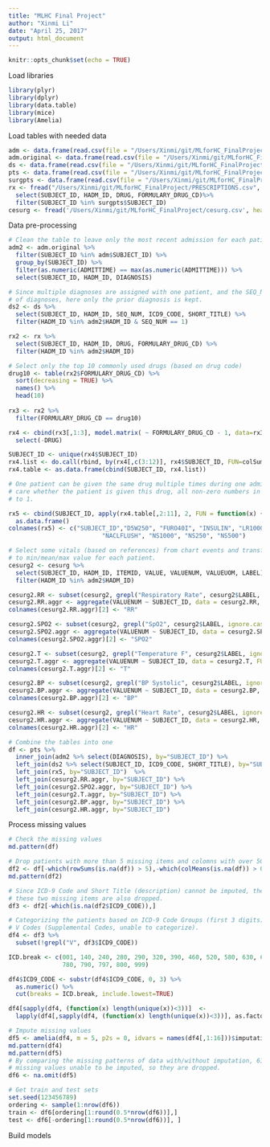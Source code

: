 ```yaml
---
title: "MLHC Final Project"
author: "Xinmi Li"
date: "April 25, 2017"
output: html_document
---
```


```r
knitr::opts_chunk$set(echo = TRUE)
```

Load libraries
```r
library(plyr)
library(dplyr)
library(data.table)
library(mice)
library(Amelia)
```

Load tables with needed data
```r
adm <- data.frame(read.csv(file = "/Users/Xinmi/git/MLforHC_FinalProject/adm.csv", header = TRUE))
adm.original <- data.frame(read.csv(file = "/Users/Xinmi/git/MLforHC_FinalProject/ADMISSIONS.csv", header = TRUE))
ds <- data.frame(read.csv(file = "/Users/Xinmi/git/MLforHC_FinalProject/ds.csv", header = TRUE))
pts <- data.frame(read.csv(file = "/Users/Xinmi/git/MLforHC_FinalProject/pts.csv", header = TRUE))
surgpts <- data.frame(read.csv(file = "/Users/Xinmi/git/MLforHC_FinalProject/surgpts.csv", header = TRUE))
rx <- fread("/Users/Xinmi/git/MLforHC_FinalProject/PRESCRIPTIONS.csv", header = T, sep = ",") %>% 
  select(SUBJECT_ID, HADM_ID, DRUG, FORMULARY_DRUG_CD)%>% 
  filter(SUBJECT_ID %in% surgpts$SUBJECT_ID)
cesurg <- fread('/Users/Xinmi/git/MLforHC_FinalProject/cesurg.csv', header = T, sep = ',')
```


Data pre-processing
```r
# Clean the table to leave only the most recent admission for each patient
adm2 <- adm.original %>% 
  filter(SUBJECT_ID %in% adm$SUBJECT_ID) %>% 
  group_by(SUBJECT_ID) %>%
  filter(as.numeric(ADMITTIME) == max(as.numeric(ADMITTIME))) %>%
  select(SUBJECT_ID, HADM_ID, DIAGNOSIS)

# Since multiple diagnoses are assigned with one patient, and the SEQ_NUM shows the priority
# of diagnoses, here only the prior diagnosis is kept.
ds2 <- ds %>%
  select(SUBJECT_ID, HADM_ID, SEQ_NUM, ICD9_CODE, SHORT_TITLE) %>% 
  filter(HADM_ID %in% adm2$HADM_ID & SEQ_NUM == 1)

rx2 <- rx %>%
  select(SUBJECT_ID, HADM_ID, DRUG, FORMULARY_DRUG_CD) %>% 
  filter(HADM_ID %in% adm2$HADM_ID)

# Select only the top 10 commonly used drugs (based on drug code)
drug10 <- table(rx2$FORMULARY_DRUG_CD) %>%
  sort(decreasing = TRUE) %>%
  names() %>%
  head(10)
  
rx3 <- rx2 %>%
  filter(FORMULARY_DRUG_CD == drug10)

rx4 <- cbind(rx3[,1:3], model.matrix( ~ FORMULARY_DRUG_CD - 1, data=rx3)) %>%
  select(-DRUG)

SUBJECT_ID <- unique(rx4$SUBJECT_ID)
rx4.list <- do.call(rbind, by(rx4[,c(3:12)], rx4$SUBJECT_ID, FUN=colSums))
rx4.table <- as.data.frame(cbind(SUBJECT_ID, rx4.list))

# One patient can be given the same drug multiple times during one admission. Since we only
# care whether the patient is given this drug, all non-zero numbers in drug columns are mapped
# to 1.

rx5 <- cbind(SUBJECT_ID, apply(rx4.table[,2:11], 2, FUN = function(x) {as.numeric(x!=0)})) %>%
  as.data.frame()
colnames(rx5) <- c("SUBJECT_ID","D5W250", "FURO40I", "INSULIN", "LR1000", "MAG2PM", "METO5I", 
                          "NACLFLUSH", "NS1000", "NS250", "NS500")

# Select some vitals (based on references) from chart events and transform them to
# to min/mean/max value for each patient.
cesurg2 <- cesurg %>%
  select(SUBJECT_ID, HADM_ID, ITEMID, VALUE, VALUENUM, VALUEUOM, LABEL) %>% 
  filter(HADM_ID %in% adm2$HADM_ID)

cesurg2.RR <- subset(cesurg2, grepl("Respiratory Rate", cesurg2$LABEL, ignore.case = TRUE))
cesurg2.RR.aggr <- aggregate(VALUENUM ~ SUBJECT_ID, data = cesurg2.RR, FUN = mean)
colnames(cesurg2.RR.aggr)[2] <- "RR"

cesurg2.SPO2 <- subset(cesurg2, grepl("SpO2", cesurg2$LABEL, ignore.case = TRUE))
cesurg2.SPO2.aggr <- aggregate(VALUENUM ~ SUBJECT_ID, data = cesurg2.SPO2, FUN = mean)
colnames(cesurg2.SPO2.aggr)[2] <- "SPO2"

cesurg2.T <- subset(cesurg2, grepl("Temperature F", cesurg2$LABEL, ignore.case = TRUE))
cesurg2.T.aggr <- aggregate(VALUENUM ~ SUBJECT_ID, data = cesurg2.T, FUN = mean)
colnames(cesurg2.T.aggr)[2] <- "T"

cesurg2.BP <- subset(cesurg2, grepl("BP Systolic", cesurg2$LABEL, ignore.case = TRUE))
cesurg2.BP.aggr <- aggregate(VALUENUM ~ SUBJECT_ID, data = cesurg2.BP, FUN = mean)
colnames(cesurg2.BP.aggr)[2] <- "BP"

cesurg2.HR <- subset(cesurg2, grepl("Heart Rate", cesurg2$LABEL, ignore.case = TRUE))
cesurg2.HR.aggr <- aggregate(VALUENUM ~ SUBJECT_ID, data = cesurg2.HR, FUN = mean) 
colnames(cesurg2.HR.aggr)[2] <- "HR"

# Combine the tables into one 
df <- pts %>%
  inner_join(adm2 %>% select(DIAGNOSIS), by="SUBJECT_ID") %>%
  left_join(ds2 %>% select(SUBJECT_ID, ICD9_CODE, SHORT_TITLE), by="SUBJECT_ID") %>%
  left_join(rx5, by="SUBJECT_ID")  %>%
  left_join(cesurg2.RR.aggr, by="SUBJECT_ID") %>%
  left_join(cesurg2.SPO2.aggr, by="SUBJECT_ID") %>%
  left_join(cesurg2.T.aggr, by="SUBJECT_ID") %>%
  left_join(cesurg2.BP.aggr, by="SUBJECT_ID") %>%
  left_join(cesurg2.HR.aggr, by="SUBJECT_ID") 
```


Process missing values
```r
# Check the missing values
md.pattern(df)

# Drop patients with more than 5 missing items and colomns with over 50% missing values
df2 <- df[-which(rowSums(is.na(df)) > 5),-which(colMeans(is.na(df)) > 0.5)]
md.pattern(df2)

# Since ICD-9 Code and Short Title (description) cannot be imputed, the 47 patients with only
# these two missing items are also dropped.
df3 <- df2[-which(is.na(df2$ICD9_CODE)),]

# Categorizing the patients based on ICD-9 Code Groups (first 3 digits), drop patients with 
# V Codes (Supplemental Codes, unable to categorize).
df4 <- df3 %>% 
  subset(!grepl("V", df3$ICD9_CODE))

ICD.break <- c(001, 140, 240, 280, 290, 320, 390, 460, 520, 580, 630, 680, 710, 740, 760, 
               780, 790, 797, 800, 999)

df4$ICD9_CODE <- substr(df4$ICD9_CODE, 0, 3) %>%
  as.numeric() %>%
  cut(breaks = ICD.break, include.lowest=TRUE)

df4[sapply(df4, (function(x) length(unique(x))<3))]  <-
  lapply(df4[,sapply(df4, (function(x) length(unique(x))<3))], as.factor)

# Impute missing values
df5 <- amelia(df4, m = 5, p2s = 0, idvars = names(df4[,1:16]))$imputations[[5]]
md.pattern(df4)
md.pattern(df5)
# By comparing the missing patterns of data with/without imputation, 61 patients still have 
# missing values unable to be imputed, so they are dropped.
df6 <- na.omit(df5)

# Get train and test sets
set.seed(123456789)
ordering <- sample(1:nrow(df6))
train <- df6[ordering[1:round(0.5*nrow(df6))],]
test <- df6[-ordering[1:round(0.5*nrow(df6))], ]
```

Build models
```r
```